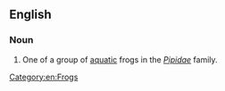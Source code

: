 ==English==
{{wikipedia|Pipidae}}

===Noun===
{{en-noun}}

# One of a group of [[aquatic]] frogs in the ''[[Pipidae]]'' family.

[[Category:en:Frogs]]